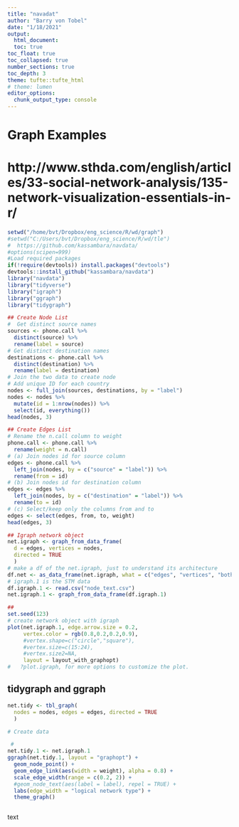 ```yaml
---
title: "navadat"
author: "Barry von Tobel"
date: "1/18/2021"
output: 
  html_document:
  toc: true
toc_float: true
toc_collapsed: true
number_sections: true
toc_depth: 3
theme: tufte::tufte_html
# theme: lumen
editor_options: 
  chunk_output_type: console
---
```

# Graph Examples
# http://www.sthda.com/english/articles/33-social-network-analysis/135-network-visualization-essentials-in-r/
####
```r
setwd("/home/bvt/Dropbox/eng_science/R/wd/graph")
#setwd("C:/Users/bvt/Dropbox/eng_science/R/wd/tle")
#  https://github.com/kassambara/navdata/
#options(scipen=999)
#Load required packages
if(!require(devtools)) install.packages("devtools")
devtools::install_github("kassambara/navdata")
library("navdata")
library("tidyverse")
library("igraph")
library("ggraph")
library("tidygraph")

```

```r
## Create Node List
#  Get distinct source names
sources <- phone.call %>%
  distinct(source) %>%
  rename(label = source)
# Get distinct destination names
destinations <- phone.call %>%
  distinct(destination) %>%
  rename(label = destination)
# Join the two data to create node
# Add unique ID for each country
nodes <- full_join(sources, destinations, by = "label") 
nodes <- nodes %>%
  mutate(id = 1:nrow(nodes)) %>%
  select(id, everything())
head(nodes, 3)

## Create Edges List
# Rename the n.call column to weight
phone.call <- phone.call %>%
  rename(weight = n.call)
# (a) Join nodes id for source column
edges <- phone.call %>% 
  left_join(nodes, by = c("source" = "label")) %>% 
  rename(from = id)
# (b) Join nodes id for destination column
edges <- edges %>% 
  left_join(nodes, by = c("destination" = "label")) %>% 
  rename(to = id)
# (c) Select/keep only the columns from and to
edges <- select(edges, from, to, weight)
head(edges, 3)

## Igraph network object
net.igraph <- graph_from_data_frame(
  d = edges, vertices = nodes, 
  directed = TRUE
  )
# make a df of the net.igraph, just to understand its architecture
df.net <- as_data_frame(net.igraph, what = c("edges", "vertices", "both"))
# igraph.1 is the STM data
df.igraph.1 <- read.csv("node_text.csv")
net.igraph.1 <- graph_from_data_frame(df.igraph.1)

##
set.seed(123)
# create network object with igraph
plot(net.igraph.1, edge.arrow.size = 0.2,
     vertex.color = rgb(0.8,0.2,0.2,0.9),
     #vertex.shape=c("circle","square"),
     #vertex.size=c(15:24),
     #vertex.size2=NA, 
     layout = layout_with_graphopt)
#   ?plot.igraph, for more options to customize the plot. 
```

## tidygraph and ggraph

```r

net.tidy <- tbl_graph(
  nodes = nodes, edges = edges, directed = TRUE
  )

# Create data

```



```r
 #
net.tidy.1 <- net.igraph.1
ggraph(net.tidy.1, layout = "graphopt") + 
  geom_node_point() +
  geom_edge_link(aes(width = weight), alpha = 0.8) + 
  scale_edge_width(range = c(0.2, 2)) +
  #geom_node_text(aes(label = label), repel = TRUE) +
  labs(edge_width = "logical network type") +
  theme_graph()
```


```r


```

text
```r

```



 
